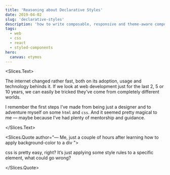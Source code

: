```yaml
---
title: 'Reasoning about Declarative Styles'
date: 2019-04-02
slug: 'declarative-styles'
description: 'how to write composable, responsive and theme-aware components, without compromising its legibility.'
tags:
  - web
  - css
  - react
  - styled-components
hero:
  canvas: etymos
---
```



<Slices.Text>

  The internet changed rather fast, both on its adoption, usage and technology behinds it. If we look at web development just for the last 2, 5 or 10 years, we can easily be tricked they’ve come from completely different worlds.

  I remember the first steps I’ve made from being just a designer and to adventure myself on some `html` and `css`. And it seemed pretty magical to me — maybe because I’ve had plenty of mentorship and guidance.

</Slices.Text>

<Slices.Quote author="— Me, just a couple of hours after learning how to apply background-color to a div ">

css is pretty easy, right? It’s just applying some style rules to a specific element, what could go wrong?

</Slices.Quote>
